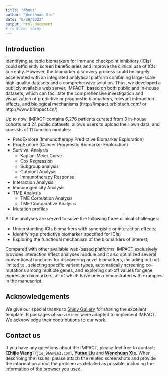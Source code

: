 ```yaml
---
title: "About"
author: "Wenchuan Xie"
date: "6/28/2022"
output: html_document
# runtime: shiny
---
```


## Introduction

<!-- Immunotherapies, including antibodies to programmed death receptor 1 (PD-1) or its ligand (PD-L1) and CTL-associated protein 4 (CTLA-4), have wide clinical application for a range of solid tumors, but only a subset of patients can benefit from them. A large number of studies have focused on the identification of predictive biomarkers for immunotherapy. IMPACT is a web-based platform for the exploration in immunotherapeutic predictive and cancer prognostic biomarkers using genomic, transcriptomic and proteomic data from the in-house cohorts, literature and public databases, including TCGA, CPTAC, ICGC, GEO and OncoSG. IMPACT can be used for survival analysis, meta-analysis, interaction analysis, mutational landscape analysis, immunogenicity analysis, and tumor immune microenvironment analysis. Besides of the routine exploration of biomarkers, four key clinical and scientific questions are specially covered by the above analysis: -->

<!-- 1. whether mutations in a gene set (e.g. some pathways), or a single gene, have the potential to be a predictive or prognostic biomarker;  -->
<!-- 2. the meta-analysis of survival analysis across multiple studies; -->
<!-- 3. the potential interaction effects of biomarker-biomarker or biomarker-clinical variables on the association with prognosis; -->
<!-- 4. whether the biomarker is predictive or prognostic in two-arm clinical trials. -->

Identifying suitable biomarkers for immune checkpoint inhibitors (ICIs) could efficiently screen beneficiaries and improve the clinical use of ICIs currently. However, the biomarker discovery process could be largely accelerated with an integrated analytical platform combining large-scale high-quality datasets and a comprehensive solution. Thus, we developed a publicly available web server, IMPACT, based on both public and in-house datasets, which can facilitate the comprehensive investigation and visualization of predictive or prognostic biomarkers, relevant interaction effects, and biological mechanisms (http://impact.brbiotech.com/ or http://www.brimpact.cn/)

Up to now, IMPACT contains 6,276 patients curated from 3 in-house cohorts and 24 public datasets, allows users to upload their own data, and consists of 11 function modules:

- PredExplore (Immunotherapy Predictive Biomarker Exploration)
- ProgExplore (Cancer Prognostic Biomarker Exploration)
- Survival Analysis
  + Kaplan-Meier Curve 
  + Cox Regression
  + Subgroup analysis
  + Cutpiont Analysis
  + Immunotherapy Response
- Interaction Analysis
- Immunogenicity Analysis
- TME Analysis
  + TME Correlation Analysis
  + TME Comparative Analysis
- Mutation profiles

All the analyses are served to solve the following three clinical challenges: 

- Understanding ICIs biomarkers with synergistic or interaction effects; 
- Identifying a predictive biomarker specified for ICIs;
- Exploring the functional mechanism of the biomarkers of interest;


Compared with other available web-based platforms, IMPACT exclusively provides interaction effect analyses module and it also optimized several conventional functions for discovering novel biomarkers, including but not limited to , selecting specific variant types, automatically screening co-mutations among multiple genes, and exploring cut-off values for gene expression biomarkers, all of which have been demonstrated with examples in the manuscript. 


## Acknowledgements
We give our special thanks to [Shiny Gallery](https://shiny.rstudio.com/gallery/) for sharing the excellent template. R packages of `surviminer` were adopted to implement IMPACT. We acknowledge their contributions to our work.


## Contact us

If you have any questions about the IMPACT, please feel free to contact: [**Zhijie Wang**] (`jie_969@163.com`), [**Yutao Liu**](liuyutao2529@126.com) and [**Wenchuan Xie**](wenchuan.xie@gmail.com). When describing the issues, please attach the related screenshots and provide the information about the problem as detailed as possible, including the information of the browser you used.


<!-- ## Update info -->




